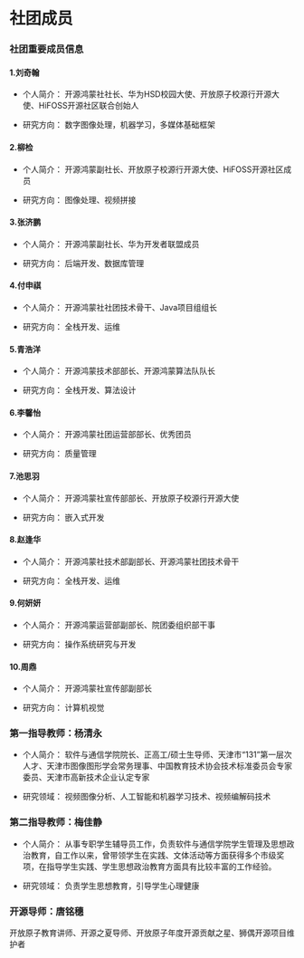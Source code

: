 # 社团成员

### 社团重要成员信息

#### 1.刘奇翰


<!-- <div style="float:left;height:500px">  <img src="../public/members/liuqihan.jpg" width="200px" height="300px" style="float:left" /> -->

  * 个人简介：
    开源鸿蒙社社长、华为HSD校园大使、开放原子校源行开源大使、HiFOSS开源社区联合创始人
  
  * 研究方向：
    数字图像处理，机器学习，多媒体基础框架
</div>

#### 2.柳检

 <!-- <img src="../public/members/liujian.jpg" width="200" height="400" /> -->

* 个人简介：
  开源鸿蒙副社长、开放原子校源行开源大使、HiFOSS开源社区成员

* 研究方向：
  图像处理、视频拼接

#### 3.张济鹏

 <!-- <img src="../public/members/zhangjipeng.jpg" width="200" height="400" /> -->

* 个人简介：
  开源鸿蒙副社长、华为开发者联盟成员

* 研究方向：
  后端开发、数据库管理

#### 4.付申祺

<!-- <img src="../public/members/zhangjipeng.jpg" width="200" height="400" /> -->

* 个人简介：
  开源鸿蒙社社团技术骨干、Java项目组组长

* 研究方向：
  全栈开发、运维

#### 5.青浩洋

* 个人简介：
  开源鸿蒙技术部部长、开源鸿蒙算法队队长

* 研究方向：
  全栈开发、算法设计

#### 6.李馨怡

* 个人简介：
  开源鸿蒙社团运营部部长、优秀团员

* 研究方向：
  质量管理

#### 7.池思羽

* 个人简介：
  开源鸿蒙社宣传部部长、开放原子校源行开源大使

* 研究方向：
  嵌入式开发

#### 8.赵逢华

* 个人简介：
  开源鸿蒙社技术部副部长、开源鸿蒙社团技术骨干

* 研究方向：
  全栈开发、运维

#### 9.何妍妍

* 个人简介：
  开源鸿蒙运营部副部长、院团委组织部干事

* 研究方向：
  操作系统研究与开发

#### 10.周鼎

* 个人简介：
  开源鸿蒙社宣传部副部长

* 研究方向：
  计算机视觉
  

### 第一指导教师：杨清永

* 个人简介：
  软件与通信学院院长、正高工/硕士生导师、天津市“131”第一层次人才、天津市图像图形学会常务理事、中国教育技术协会技术标准委员会专家委员、天津市高新技术企业认定专家

* 研究领域：
  视频图像分析、人工智能和机器学习技术、视频编解码技术

### 第二指导教师：梅佳静

* 个人简介：
  从事专职学生辅导员工作，负责软件与通信学院学生管理及思想政治教育，自工作以来，曾带领学生在实践、文体活动等方面获得多个市级奖项，在指导学生实践、学生思想政治教育方面具有比较丰富的工作经验。

* 研究领域：
  负责学生思想教育，引导学生心理健康

### 开源导师：唐铭穗

开放原子教育讲师、开源之夏导师、开放原子年度开源贡献之星、狮偶开源项目维护者
